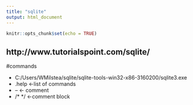 ```yaml
---
title: "sqlite"
output: html_document
---
```


```r
knitr::opts_chunk$set(echo = TRUE)
```

## http://www.tutorialspoint.com/sqlite/

#commands

* C:/Users/WMilstea/sqlite/sqlite-tools-win32-x86-3160200/sqlite3.exe
* .help <-list of commands
* -- <- comment
* /*   */  <-comment block
